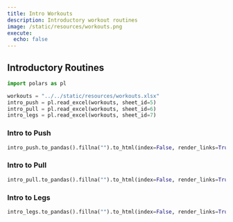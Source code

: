 ```yaml
---
title: Intro Workouts
description: Introductory workout routines
image: /static/resources/workouts.png
execute:
  echo: false
---
```


## Introductory Routines

```python
import polars as pl

workouts = "../../static/resources/workouts.xlsx"
intro_push = pl.read_excel(workouts, sheet_id=5)
intro_pull = pl.read_excel(workouts, sheet_id=6)
intro_legs = pl.read_excel(workouts, sheet_id=7)
```

### Intro to Push

```python
intro_push.to_pandas().fillna("").to_html(index=False, render_links=True)
```

### Intro to Pull

```python
intro_pull.to_pandas().fillna("").to_html(index=False, render_links=True)
```

### Intro to Legs

```python
intro_legs.to_pandas().fillna("").to_html(index=False, render_links=True)
```
